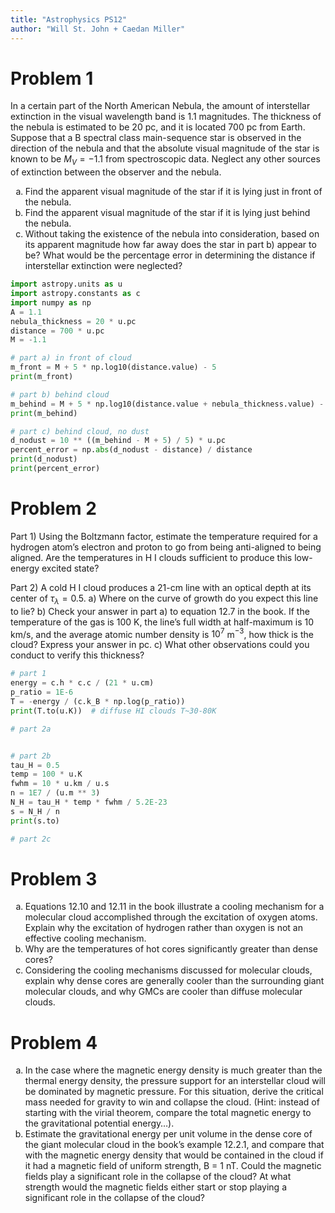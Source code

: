 ```yaml
---
title: "Astrophysics PS12"
author: "Will St. John + Caedan Miller"
---
```


# Problem 1

In a certain part of the North American Nebula, the amount of interstellar extinction in the visual wavelength band is 1.1 magnitudes.  The thickness of the nebula is estimated to be 20 pc, and it is located 700 pc from Earth.  Suppose that a B spectral class main-sequence star is observed in the direction of the nebula and that the absolute visual magnitude of the star is known to be $M_V = -1.1$ from spectroscopic data.  Neglect any other sources of extinction between the observer and the nebula.

a) Find the apparent visual magnitude of the star if it is lying just in front of the nebula.
b) Find the apparent visual magnitude of the star if it is lying just behind the nebula.
c) Without taking the existence of the nebula into consideration, based on its apparent magnitude how far away does the star in part b) appear to be?  What would be the percentage error in determining the distance if interstellar extinction were neglected?

```python
import astropy.units as u
import astropy.constants as c
import numpy as np
A = 1.1
nebula_thickness = 20 * u.pc
distance = 700 * u.pc
M = -1.1

# part a) in front of cloud
m_front = M + 5 * np.log10(distance.value) - 5
print(m_front)

# part b) behind cloud
m_behind = M + 5 * np.log10(distance.value + nebula_thickness.value) - 5 + A
print(m_behind)

# part c) behind cloud, no dust
d_nodust = 10 ** ((m_behind - M + 5) / 5) * u.pc
percent_error = np.abs(d_nodust - distance) / distance
print(d_nodust)
print(percent_error)
```

# Problem 2

Part 1) Using the Boltzmann factor, estimate the temperature required for a hydrogen atom’s electron and proton to go from being anti-aligned to being aligned.  Are the temperatures in H I clouds sufficient to produce this low-energy excited state?


Part 2) A cold H I cloud produces a 21-cm line with an optical depth at its center of $\tau_\lambda = 0.5$.
a) Where on the curve of growth do you expect this line to lie?
b) Check your answer in part a) to equation 12.7 in the book.  If the temperature of the gas is 100 K, the line’s full width at half-maximum is 10 km/s, and the average atomic number density is $10^7$ m$^{-3}$, how thick is the cloud?  Express your answer in pc.
c) What other observations could you conduct to verify this thickness?


```python
# part 1
energy = c.h * c.c / (21 * u.cm)
p_ratio = 1E-6
T = -energy / (c.k_B * np.log(p_ratio))
print(T.to(u.K))  # diffuse HI clouds T~30-80K

# part 2a


# part 2b
tau_H = 0.5
temp = 100 * u.K
fwhm = 10 * u.km / u.s
n = 1E7 / (u.m ** 3)
N_H = tau_H * temp * fwhm / 5.2E-23
s = N_H / n
print(s.to)

# part 2c
```

# Problem 3

a) Equations 12.10 and 12.11 in the book illustrate a cooling mechanism for a molecular cloud accomplished through the excitation of oxygen atoms.  Explain why the excitation of hydrogen rather than oxygen is not an effective cooling mechanism.
b) Why are the temperatures of hot cores significantly greater than dense cores?
c) Considering the cooling mechanisms discussed for molecular clouds, explain why dense cores are generally cooler than the surrounding giant molecular clouds, and why GMCs are cooler than diffuse molecular clouds.



# Problem 4

a) In the case where the magnetic energy density is much greater than the thermal energy density, the pressure support for an interstellar cloud will be dominated by magnetic pressure.  For this situation, derive the critical mass needed for gravity to win and collapse the cloud.  (Hint: instead of starting with the virial theorem, compare the total magnetic energy to the gravitational potential energy…).
b) Estimate the gravitational energy per unit volume in the dense core of the giant molecular cloud in the book’s example 12.2.1, and compare that with the magnetic energy density that would be contained in the cloud if it had a magnetic field of uniform strength, B = 1 nT.  Could the magnetic fields play a significant role in the collapse of the cloud?  At what strength would the magnetic fields either start or stop playing a significant role in the collapse of the cloud?


